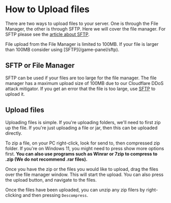 # How to Upload files

There are two ways to upload files to your server. One is through the File Manager, the other is through SFTP. Here we will cover the file manager. For SFTP please see the [article about SFTP](/game-panel/sftp).


<Callout type="warning" emoji="⚠️">
    File upload from the File Manager is limited to 100MB. If your file is larger than 100MB consider using [SFTP](/game-panel/sftp).
</Callout> 

## SFTP or File Manager
SFTP can be used if your files are too large for the file manager. The file manager has a maximum upload size of 100MB due to our Cloudflare DDoS attack mitigator. If you get an error that the file is too large, use [SFTP](/game-panel/sftp) to upload it.

## Upload files

Uploading files is simple. If you're uploading folders, we'll need to first zip up the file. If you're just uploading a file or jar, then this can be uploaded directly.

To zip a file, on your PC right-click, look for send to, then compressed zip folder. If you're on Windows 11, you might need to press show more options first. **You can also use programs such as Winrar or 7zip to compress to .zip (We do not recommend .rar files).**

Once you have the zip or the files you would like to upload, drag the files over the file manager window. This will start the upload. You can also press the upload button, and navigate to the files.

Once the files have been uploaded, you can unzip any zip filers by right-clicking and then pressing `Descompress`.